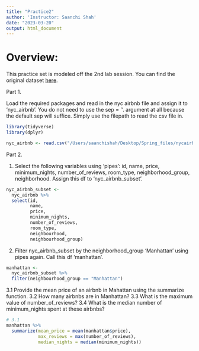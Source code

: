 ```yaml
---
title: "Practice2"
author: 'Instructor: Saanchi Shah'
date: "2023-03-20"
output: html_document
---
```


# Overview:

This practice set is modeled off the 2nd lab session. You can find the original dataset [here](https://www.kaggle.com/datasets/dgomonov/new-york-city-airbnb-open-data).

Part 1.

Load the required packages and read in the nyc airbnb file and assign it to 'nyc_airbnb'. You do not need to use the sep = ''. argument at all because the default sep will suffice. Simply use the filepath to read the csv file in.

```r
library(tidyverse)
library(dplyr)

nyc_airbnb <- read.csv("/Users/saanchishah/Desktop/Spring_files/nycairbnb2019.csv")
```


Part 2.

1. Select the following variables using 'pipes': id, name, price, minimum_nights, number_of_reviews, room_type, neighborhood_group, neighborhood. Assign this df to 'nyc_airbnb_subset'.

```r
nyc_airbnb_subset <- 
  nyc_airbnb %>% 
  select(id,
         name,
         price,
         minimum_nights,
         number_of_reviews,
         room_type,
         neighbourhood,
         neighbourhood_group)

```

2. Filter nyc_airbnb_subset by the neighborhood_group 'Manhattan' using pipes again. Call this df 'manhattan'.

```r
manhattan <- 
  nyc_airbnb_subset %>% 
  filter(neighbourhood_group == "Manhattan")
```

3.1 Provide the mean price of an airbnb in Mahattan using the summarize function.
3.2 How many airbnbs are in Manhattan?
3.3 What is the maximum value of number_of_reviews? 
3.4 What is the median number of minimum_nights spent at these airbnbs?

```r
# 3.1
manhattan %>% 
  summarize(mean_price = mean(manhattan$price),
            max_reviews = max(number_of_reviews),
            median_nights = median(minimum_nights))

```

